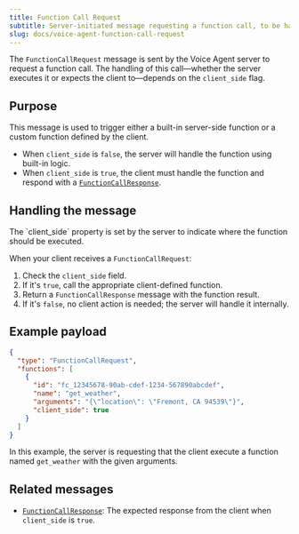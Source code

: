 ```yaml
---
title: Function Call Request
subtitle: Server-initiated message requesting a function call, to be handled by either client or server
slug: docs/voice-agent-function-call-request
---
```


<Markdown src="../snippets/voice-agent.mdx" />

The `FunctionCallRequest` message is sent by the Voice Agent server to request a function call. The handling of this call—whether the server executes it or expects the client to—depends on the `client_side` flag.

## Purpose

This message is used to trigger either a built-in server-side function or a custom function defined by the client.

- When `client_side` is `false`, the server will handle the function using built-in logic.
- When `client_side` is `true`, the client must handle the function and respond with a [`FunctionCallResponse`](./voice-agent-function-call-response).

## Handling the message

<Info>
  The `client_side` property is set by the server to indicate where the function should be executed.
</Info>

When your client receives a `FunctionCallRequest`:

1. Check the `client_side` field.
2. If it's `true`, call the appropriate client-defined function.
3. Return a `FunctionCallResponse` message with the function result.
4. If it's `false`, no client action is needed; the server will handle it internally.

## Example payload

```json
{
  "type": "FunctionCallRequest",
  "functions": [
    {
      "id": "fc_12345678-90ab-cdef-1234-567890abcdef",
      "name": "get_weather",
      "arguments": "{\"location\": \"Fremont, CA 94539\"}",
      "client_side": true
    }
  ]
}
```

In this example, the server is requesting that the client execute a function named `get_weather` with the given arguments.

## Related messages

* [`FunctionCallResponse`](./voice-agent-function-call-response): The expected response from the client when `client_side` is `true`.
